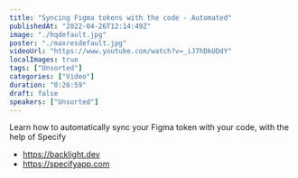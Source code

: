```yaml
---
title: "Syncing Figma tokens with the code - Automated"
publishedAt: "2022-04-26T12:14:49Z"
image: "./hqdefault.jpg"
poster: "./maxresdefault.jpg"
videoUrl: "https://www.youtube.com/watch?v=_iJ7hDkUDdY"
localImages: true
tags: ["Unsorted"]
categories: ["Video"]
duration: "0:26:59"
draft: false
speakers: ["Unsorted"]
---
```


Learn how to automatically sync your Figma token with your code, with the help of Specify

- https://backlight.dev
- https://specifyapp.com
